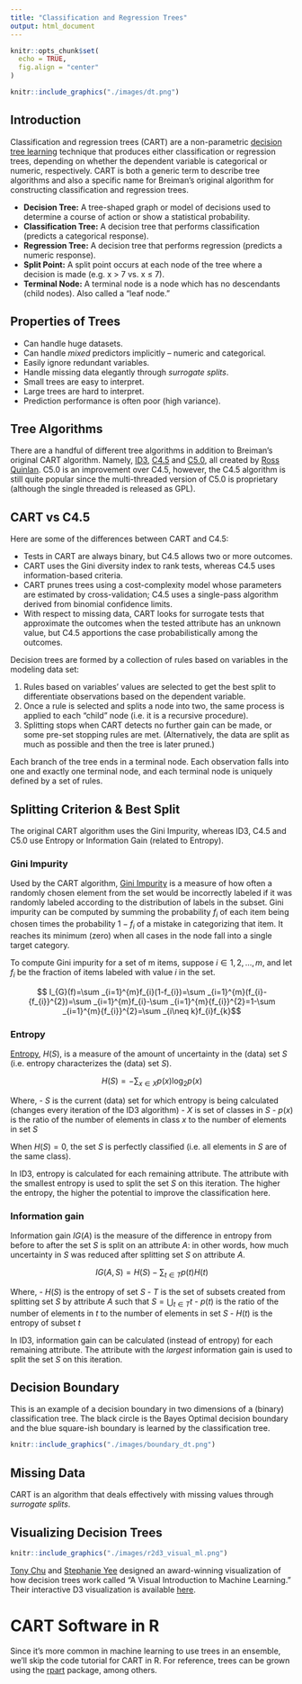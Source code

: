 ```yaml
---
title: "Classification and Regression Trees"
output: html_document
---
```


```r
knitr::opts_chunk$set(
  echo = TRUE,
  fig.align = "center"
)
```

```r
knitr::include_graphics("./images/dt.png")
```



## Introduction

Classification and regression trees (CART) are a non-parametric [decision tree learning](https://en.wikipedia.org/wiki/Decision_tree_learning) technique that produces either classification or regression trees, depending on whether the dependent variable is categorical or numeric, respectively.  CART is both a generic term to describe tree algorithms and also a specific name for Breiman's original algorithm for constructing classification and regression trees.

- **Decision Tree:** A tree-shaped graph or model of decisions used to determine a course of action or show a statistical probability.
- **Classification Tree:** A decision tree that performs classification (predicts a categorical response).
- **Regression Tree:** A decision tree that performs regression (predicts a numeric response).
- **Split Point:** A split point occurs at each node of the tree where a decision is made (e.g. x > 7 vs. x &leq; 7).
- **Terminal Node:** A terminal node is a node which has no descendants (child nodes).  Also called a "leaf node."

## Properties of Trees

- Can handle huge datasets.
- Can handle *mixed* predictors implicitly -- numeric and categorical.
- Easily ignore redundant variables.
- Handle missing data elegantly through *surrogate splits*.
- Small trees are easy to interpret.
- Large trees are hard to interpret.
- Prediction performance is often poor (high variance).

## Tree Algorithms

There are a handful of different tree algorithms in addition to Breiman's original CART algorithm.  Namely, [ID3](https://en.wikipedia.org/wiki/ID3_algorithm), [C4.5](https://en.wikipedia.org/wiki/C4.5_algorithm) and [C5.0](https://en.wikipedia.org/wiki/C4.5_algorithm#Improvements_in_C5.0.2FSee5_algorithm), all created by [Ross Quinlan](https://en.wikipedia.org/wiki/Ross_Quinlan).  C5.0 is an improvement over C4.5, however, the C4.5 algorithm is still quite popular since the multi-threaded version of C5.0 is proprietary (although the single threaded is released as GPL). 

## CART vs C4.5

Here are some of the differences between CART and C4.5:

- Tests in CART are always binary, but C4.5 allows two or more outcomes.
- CART uses the Gini diversity index to rank tests, whereas C4.5 uses information-based criteria.
- CART prunes trees using a cost-complexity model whose parameters are estimated by
cross-validation; C4.5 uses a single-pass algorithm derived from binomial confidence
limits.
- With respect to missing data, CART looks for surrogate tests that approximate the outcomes when the tested attribute has an unknown value, but C4.5 apportions the case probabilistically among the outcomes. 


Decision trees are formed by a collection of rules based on variables in the modeling data set:

1. Rules based on variables' values are selected to get the best split to differentiate observations based on the dependent variable.
2. Once a rule is selected and splits a node into two, the same process is applied to each "child" node (i.e. it is a recursive procedure).
3. Splitting stops when CART detects no further gain can be made, or some pre-set stopping rules are met. (Alternatively, the data are split as much as possible and then the tree is later pruned.)

Each branch of the tree ends in a terminal node. Each observation falls into one and exactly one terminal node, and each terminal node is uniquely defined by a set of rules.

## Splitting Criterion & Best Split

The original CART algorithm uses the Gini Impurity, whereas ID3, C4.5 and C5.0 use Entropy or Information Gain (related to Entropy).

### Gini Impurity

Used by the CART algorithm, [Gini Impurity](https://en.wikipedia.org/wiki/Decision_tree_learning#Gini_impurity) is a measure of how often a randomly chosen element from the set would be incorrectly labeled if it was randomly labeled according to the distribution of labels in the subset. Gini impurity can be computed by summing the probability $f_i$ of each item being chosen times the probability $1 − f_i$ of a mistake in categorizing that item. It reaches its minimum (zero) when all cases in the node fall into a single target category.

To compute Gini impurity for a set of m items, suppose $i ∈ {1, 2, ..., m}$, and let $f_i$ be the fraction of items labeled with value $i$ in the set.

$$ I_{G}(f)=\sum _{i=1}^{m}f_{i}(1-f_{i})=\sum _{i=1}^{m}(f_{i}-{f_{i}}^{2})=\sum _{i=1}^{m}f_{i}-\sum _{i=1}^{m}{f_{i}}^{2}=1-\sum _{i=1}^{m}{f_{i}}^{2}=\sum _{i\neq k}f_{i}f_{k}$$

### Entropy

[Entropy](https://en.wikipedia.org/wiki/ID3_algorithm#Entropy), $H(S)$, is a measure of the amount of uncertainty in the (data) set $S$ (i.e. entropy characterizes the (data) set $S$).

$$ H(S)=-\sum _{{x\in X}}p(x)\log _{{2}}p(x) $$

Where,
- $S$ is the current (data) set for which entropy is being calculated (changes every iteration of the ID3 algorithm)
- $X$ is set of classes in $S$
- $p(x)$ is the ratio of the number of elements in class $x$ to the number of elements in set $S$

When $H(S)=0$, the set $S$ is perfectly classified (i.e. all elements in $S$ are of the same class).

In ID3, entropy is calculated for each remaining attribute. The attribute with the smallest entropy is used to split the set $S$ on this iteration. The higher the entropy, the higher the potential to improve the classification here.

### Information gain

Information gain $IG(A)$ is the measure of the difference in entropy from before to after the set $S$ is split on an attribute $A$: in other words, how much uncertainty in $S$ was reduced after splitting set $S$ on attribute $A$.

$$ IG(A,S)=H(S)-\sum _{{t\in T}}p(t)H(t)$$

Where,
- $H(S)$ is the entropy of set $S$
- $T$ is the set of subsets created from splitting set $S$ by attribute $A$ such that $S=\bigcup _{{t\in T}}t$
- $p(t)$ is the ratio of the number of elements in $t$ to the number of elements in set $S$
- $H(t)$ is the entropy of subset $t$

In ID3, information gain can be calculated (instead of entropy) for each remaining attribute. The attribute with the *largest* information gain is used to split the set $S$ on this iteration.

## Decision Boundary

This is an example of a decision boundary in two dimensions of a (binary) classification tree.  The black circle is the Bayes Optimal decision boundary and the blue square-ish boundary is learned by the classification tree.

```r
knitr::include_graphics("./images/boundary_dt.png")
```


## Missing Data

CART is an algorithm that deals effectively with missing values through *surrogate splits*.


## Visualizing Decision Trees

```r
knitr::include_graphics("./images/r2d3_visual_ml.png")
```

[Tony Chu](https://twitter.com/tonyhschu) and [Stephanie Yee](https://twitter.com/stephaniejyee) designed an award-winning visualization of how decision trees work called "A Visual Introduction to Machine Learning."  Their interactive D3 visualization is available [here](http://www.r2d3.us/visual-intro-to-machine-learning-part-1/).


# CART Software in R

Since it's more common in machine learning to use trees in an ensemble, we'll skip the code tutorial for CART in R. For reference, trees can be grown using the [rpart](https://cran.r-project.org/web/packages/rpart/index.html) package, among others.
